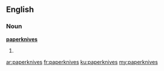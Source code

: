 ==English==

===Noun===
'''[[paper]][[knife|knives]]'''

# {{plural of|paperknife}}

[[ar:paperknives]]
[[fr:paperknives]]
[[ku:paperknives]]
[[my:paperknives]]
